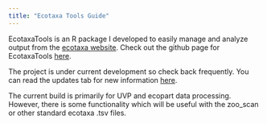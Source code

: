 ```yaml
---
title: "Ecotaxa Tools Guide"
---
```


EcotaxaTools is an R package I developed to easily manage and analyze output from the [ecotaxa website](https://ecotaxa.obs-vlfr.fr/). Check out the github page for EcotaxaTools [here](https://github.com/TheAlexBarth/EcotaxaTools).

The project is under current development so check back frequently.
You can read the updates tab for new information [here](./info_updates-page.html).

The current build is primarily for UVP and ecopart data processing. However, there is some functionality which will be useful with the zoo_scan or other standard ecotaxa .tsv files.

